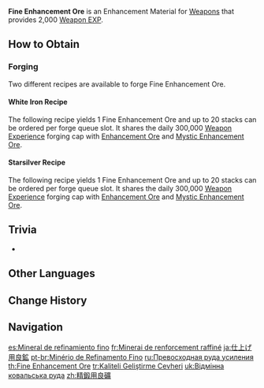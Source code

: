 {{Item Infobox
|id           = 104012
|type         = Weapon Enhancement Materials
|invCategory  = Weapons
|quality      = 2
|effect       = Weapon EXP material. Gives 2,000 EXP.
|description  = For reasons unknown, this special and refined ore can be absorbed by weapons to greatly increase their strengths.
|source1      = [[Forging]]
|source2      = [[Random Event]] Reward
|source3      = [[HoYoLAB Community Daily Check-In]]
|source4      = [[Parametric Transformer]]
}}
'''Fine Enhancement Ore''' is an Enhancement Material for [[Weapon]]s that provides 2,000 [[Weapon EXP]].

==How to Obtain==
===Forging===
Two different recipes are available to forge Fine Enhancement Ore.

====White Iron Recipe====
The following recipe yields 1 Fine Enhancement Ore and up to 20 stacks can be ordered per forge queue slot. It shares the daily 300,000 [[Weapon EXP|Weapon Experience]] forging cap with [[Enhancement Ore]] and [[Mystic Enhancement Ore]].
{{Recipe
|type = Forging
|time = 6s
|Mora = 10
|White Iron Chunk = 3
|sort = White Iron Chunk;Mora
}}

====Starsilver Recipe====
The following recipe yields 1 Fine Enhancement Ore and up to 20 stacks can be ordered per forge queue slot. It shares the daily 300,000 [[Weapon EXP|Weapon Experience]] forging cap with [[Enhancement Ore]] and [[Mystic Enhancement Ore]].
{{Recipe
|type = Forging
|time = 6s
|Starsilver = 3
|Mora = 10
|sort = Starsilver;Mora
}}

==Trivia==
* {{Mail Attachments by Category List}}

==Other Languages==
{{Other Languages
|en      = Fine Enhancement Ore
|zhs     = 精锻用良矿
|zhs_rm  = Jīngduàn-yòng Liáng Kuàng
|zht     = 精鍛用良礦
|zht_rm  = Jīngduàn-yòng Liáng Kuàng
|zh_tl   = Fine Enhancement Ore
|ja      = 仕上げ用良鉱
|ja_rm   = Shiage-you Ryoukou
|ja_tl   = Fine Finishing Ore
|ko      = 정제용 광물
|ko_tl   = Refining Mineral
|es      = Mineral de refinamiento fino
|es_tl   = Fine Refinement Ore
|fr      = Minerai de renforcement raffiné
|fr_tl   = Refined Reinforcement Ore
|ru      = Превосходная руда усиления
|ru_tl   = Excellent Enhancement Ore
|th      = Fine Enhancement Ore
|vi      = Lương Khoáng Tinh Đúc
|vi_tl   = 
|de      = Hochwertiges Verstärkungserz
|de_tl   = High Quality Reinforcement Ore
|id      = Fine Enhancement Ore
|pt      = Minério de Refinamento Fino
|pt_tl   = 
|tr      = Kaliteli Geliştirme Cevheri
|tr_tl   = Quality Enhancement Ore
|it      = Minerale di potenziamento di qualità
|it_tl   = Quality Enhancement Ore
}}

==Change History==
{{Change History|1.0}}

==Navigation==
{{EXP Navbox|Item Sources}}

[[es:Mineral de refinamiento fino]]
[[fr:Minerai de renforcement raffiné]]
[[ja:仕上げ用良鉱]]
[[pt-br:Minério de Refinamento Fino]]
[[ru:Превосходная руда усиления]]
[[th:Fine Enhancement Ore]]
[[tr:Kaliteli Geliştirme Cevheri]]
[[uk:Відмінна ковальська руда]]
[[zh:精鍛用良礦]]